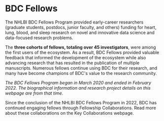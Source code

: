 
<PageContent width="95%" maxWidth="1200px" center gutters>

# BDC Fellows

The NHLBI BDC Fellows Program provided early-career researchers (graduate students, postdocs, 
junior faculty, and others) funding for heart, lung, blood, and sleep research on novel and 
innovative data science and data-focused research problems. 

The **three cohorts of fellows, totaling over 45 investigators**, were among the first users of the 
ecosystem. As a result, BDC Fellows provided valuable feedback that informed the development of the 
ecosystem while also advancing research that has resulted in the publication of multiple 
manuscripts. Numerous fellows continue using BDC for their research, and many have become champions 
of BDC's value to the research community.

*The BDC Fellows Program began in March 2020 and ended in February 2022. The biographical 
information and research project details on this webpage are from that time.*

<FellowsGrid />

Since the conclusion of the NHLBI BDC Fellows Program in 2022, BDC has continued engaging fellows through Fellowship Collaborations. Read more about these collaborations on the Key Collaborations webpage.

</PageContent>
